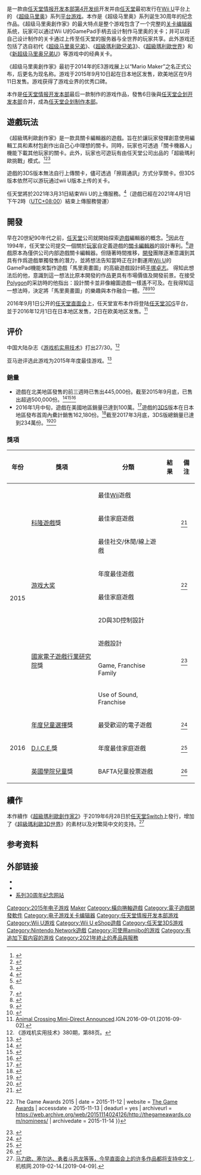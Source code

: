 {{NoteTA
| G1=Games
| G2=Mario
}}
{{Infobox video game
| title = 超級瑪利歐創作家
| japanese = スーパーマリオメーカー
| english = Super Mario Maker
| image = Super Mario Maker boxart.jpg
| caption = 日版Wii U版外包装
| common = {{Vgrelease|HK|孖寶製作大師}}
| developer = [[任天堂情报开发本部|任天堂情报开发本部第四小组]]
| publisher = [[任天堂|任天堂]]
| director = 押野洋介<ref>{{Cite web|url=http://www.nintendo.co.jp/wiiu/amaj/guide/page_09.html|title=スーパーマリオメーカー: あそびかたガイド : ゲームをつくった人 |publisher=任天堂|accessdate=2015-09-20}}</ref>
| designer = 日野重文、保坂有紗
| producer = [[手塚卓志|手塚卓志]]
| programmer =
| artist = 
| writer = 
| composer = [[近藤浩治|近藤浩治]]、久保直人、早崎明日香
| series = 超级马里奥系列
| engine =
| platforms = [[Wii_U|Wii U]]、[[任天堂3DS|任天堂3DS]]
| released = '''Wii U'''{{vgrelease|JP|September 10, 2015|NA|2015年9月11日<ref>{{cite web |url=http://www.gamespot.com/articles/super-mario-maker-release-date-announced-at-e3-201/1100-6428205/|title=Super Mario Maker Release Date Announced at E3 2015|work=[[GameSpot|GameSpot]] |first=Peter|last=Brown|date=2015-06-16|accessdate=2015-06-16}}</ref>|EU|September 11, 2015|AUS|September 12, 2015}}'''任天堂3DS'''{{vgrelease|JP|December 1, 2016|WW|December 2, 2016<ref name="smm3ds"/>}}
| genre = [[关卡编辑器|关卡编辑器]]、[[平台游戏|平台]]
| modes = [[单人电子游戏|单人]]
}}

{{Vgname|超級瑪利歐創作家|ja=スーパーマリオメーカー|en=Super Mario Maker|aka-cn=马里奥制造|aka-twhk=瑪利歐製作大師|香港俗稱“'''孖寶製作大師'''”}}是一款由[[任天堂情报开发本部|任天堂情报开发本部第4开发组]]开发并由[[任天堂|任天堂]]最初发行在[[Wii_U|Wii U]]平台上的 《[[超级马里奥系列|超级马里奥]]》系列[[平台游戏|平台游戏]]。本作是《超级马里奥》系列诞生30周年的纪念作品。《超级马里奥創作家》的最大特点是整个游戏包含了一个完整的[[关卡编辑器|关卡编辑器]]系统，玩家可以通过Wii U的GamePad手柄去设计制作马里奥的关卡；并可以将自己设计制作的关卡通过上传至任天堂的服务器与全世界的玩家共享。此外游戏还包括了选自初代《[[超级马里奥兄弟|超级马里奥兄弟]]》、《[[超級瑪利歐兄弟3|超級瑪利歐兄弟3]]》、《[[超級瑪利歐世界|超級瑪利歐世界]]》和《[[新超级马里奥兄弟U|新超级马里奥兄弟U]]》等游戏中的经典关卡。

《超级马里奥創作家》最初于2014年的E3游戏展上以“Mario Maker”之名正式公布，后更名为现名称。游戏于2015年9月10日起在日本地区发售，欧美地区在9月11日发售。游戏获得了游戏业界的优秀口碑。

本作是[[任天堂情报开发本部|任天堂情报开发本部]]最后一款制作的游戏作品，發售6日後與[[任天堂企划开发本部|任天堂企划开发本部]]合并，成為[[任天堂企划制作本部|任天堂企划制作本部]]。

== 遊戲玩法 ==
《超級瑪利歐創作家》是一款具關卡編輯器的遊戲。旨在於讓玩家發揮創意使用編輯工具和素材包創作出自己心中理想的關卡。同時，玩家也可透過「關卡機器人」機能下載其他玩家的關卡。此外，玩家也可遊玩有由任天堂公司出品的「超級瑪利歐挑戰」模式。<ref>{{cite web |url=http://metro.co.uk/2014/06/10/new-zelda-star-fox-splatoon-trailers-nintendo-e3-2014-4757163/ |title=New Zelda, Star Fox, Splatoon trailers – Nintendo @ E3 2014 |date=2014-06-10 |publisher=Metro.co.uk |accessdate=2014-06-10 |deadurl=no |archiveurl=https://web.archive.org/web/20140613013707/http://metro.co.uk/2014/06/10/new-zelda-star-fox-splatoon-trailers-nintendo-e3-2014-4757163/ |archivedate=2014-06-13  }}</ref><ref>{{cite web |url=http://www.ign.com/articles/2014/06/10/e3-2014-nintendo-unveils-mario-maker-for-wii-u |title=E3 2014: Nintendo Unveils Mario Maker for Wii U |last=Sliva |first=Marty |date=2014-06-10 |publisher=IGN |accessdate=2014-06-10 |deadurl=no |archiveurl=https://web.archive.org/web/20140610190627/http://www.ign.com/articles/2014/06/10/e3-2014-nintendo-unveils-mario-maker-for-wii-u |archivedate=2014-06-10  }}</ref><ref>{{cite web |url=http://www.usgamer.net/articles/e3-2014-im-unreasonably-excited-about-mario-maker |title=E3 2014: I'm Unreasonably Excited About Mario Maker [Updated] |last=Parish |first=Jeremy |date=2014-06-12 |publisher=US Gamer |accessdate=2014-06-14 |deadurl=no |archiveurl=https://web.archive.org/web/20140614025055/http://www.usgamer.net/articles/e3-2014-im-unreasonably-excited-about-mario-maker |archivedate=2014-06-14  }}</ref>

遊戲的3DS版本無法自行上傳關卡，儘可透過「擦肩通訊」方式分享關卡。但3DS版本依然可以游玩通过wii U版本上传的关卡。

任天堂將於2021年3月31日結束Wii U的上傳服務。<ref>{{Cite web|title=任天堂將於 3 月 31 日結束 Wii U 的《超級瑪利歐創作家》上傳服務|url=https://hk.news.yahoo.com/%E4%BB%BB%E5%A4%A9%E5%A0%82%E5%B0%87%E6%96%BC-3-%E6%9C%88-31-%E6%97%A5%E7%B5%90%E6%9D%9F-070042443.html|accessdate=2021-01-27|work=hk.news.yahoo.com|language=zh-Hant-HK}}</ref>（遊戲已經在2021年4月1日下午2時（[[UTC+08:00|UTC+08:00]]）結束上傳服務營運）

== 開發 ==
早在20世紀90年代之前，[[任天堂|任天堂]]公司就開始探索[[遊戲|遊戲]]編輯器的概念。<ref name="#1">{{cite web |url=http://www.nintendolife.com/news/2016/01/1994_patent_reveals_nintendo_was_looking_to_create_a_super_mario_maker-style_experience_through_unique_hardware |first=Damien |last=McFerran |title=1994 Patent Reveals Nintendo Was Looking To Create A Super Mario Maker-Style Experience Through Unique Hardware |publisher=[[Nintendo_Life|Nintendo Life]] |date=2016-01-15 |accessdate=2017-10-31 |deadurl=no |archiveurl=https://web.archive.org/web/20171107015304/http://www.nintendolife.com/news/2016/01/1994_patent_reveals_nintendo_was_looking_to_create_a_super_mario_maker-style_experience_through_unique_hardware |archivedate=2017-11-07  }}</ref>因此在1994年，任天堂公司提交一個關於[[玩家|玩家]]自定義遊戲的[[關卡編輯器|關卡編輯器]]的設計專利。<ref name="#1"/>遊戲原本為僅供公司内部遊戲關卡編輯器。但隨著時間推移，[[開發|開發]]團隊逐漸意識到其具有作爲遊戲單獨發售的潛力，並將想法告知當時正在計劃運用[[Wii_U|Wii U]]的GamePad機能來製作遊戲「馬里奧畫圖」的高級遊戲設計師[[手塚卓志|手塚卓志]]。 得知此想法后的他，意識到這一想法比原本開發的作品更具有市場價值及開發前景。在接受[[Polygon|Polygon]]的采訪時的他指出：設計關卡並非像繪圖遊戲一樣遙不可及。在我得知這一想法時，決定將「馬里奧畫圖」的樂趣與本作融合一體。<ref name="Super Mario Maker credits">{{cite web|title=Super Mario Maker credits|url=http://supermariomaker.nintendo.com/manual/page_09.html|publisher=Nintendo|accessdate=2015-09-11|deadurl=yes|archiveurl=https://web.archive.org/web/20150913203939/http://supermariomaker.nintendo.com/manual/page_09.html|archivedate=2015-09-13}}</ref><ref>{{cite web |url=http://www.nintendoworldreport.com/news/37805/team-behind-mario-maker-consists-of-individuals-from-multiple-nintendo-teams |title=Team Behind Mario Maker Consists of Individuals from Multiple Nintendo Teams |date=2014-06-16 |last=Bivens |first=Danny |publisher=Nintendo World Report |accessdate=2015-10-11 |deadurl=no |archiveurl=https://web.archive.org/web/20151004182922/https://www.nintendoworldreport.com/news/37805/team-behind-mario-maker-consists-of-individuals-from-multiple-nintendo-teams |archivedate=2015-10-04  }}</ref><ref name="How Mario Maker Mixes">{{cite web|last1=Otero|first1=Jose|title=How Mario Maker Mixes Music With Level Creation|url=http://www.ign.com/articles/2014/12/08/how-mario-maker-mixes-music-with-level-creation|publisher=IGN|accessdate=2014-12-18|deadurl=no|archiveurl=https://web.archive.org/web/20141208235020/http://www.ign.com/articles/2014/12/08/how-mario-maker-mixes-music-with-level-creation|archivedate=2014-12-08}}</ref><ref>{{cite av media|title=Nintendo Minute -- Chatting with Koji Kondo|url=https://www.youtube.com/watch?v=3WsP4lnFq9w&t=3m25s|via=YouTube|publisher=Nintendo|accessdate=2015-10-11|deadurl=no|archiveurl=https://web.archive.org/web/20170126182915/https://www.youtube.com/watch?v=3WsP4lnFq9w&t=3m25s|archivedate=2017-01-26}}</ref>

2016年9月1日公开的[[任天堂直面会|任天堂直面会]]上，任天堂宣布本作将登陆[[任天堂3DS|任天堂3DS]]平台，並于2016年12月1日在日本地区发售，2日在欧美地区发售。<ref name="smm3ds">[http://www.ign.com/articles/2016/09/01/super-mario-maker-for-nintendo-3ds-announced Animal Crossing Mini-Direct Announced].IGN.2016-09-01.[2016-09-02].</ref>

== 评价 ==
{{Video game reviews
| MC =3DS：73/100<ref name="MC3DS">{{cite web |url=http://www.metacritic.com/game/3ds/super-mario-maker-for-nintendo-3ds|title=Super Mario Maker for Nintendo 3DS Reviews |publisher=[[Metacritic|Metacritic]] |accessdate=2018-07-02}}</ref><br />Wii U：88/100<ref name="MC">{{cite web |url=http://www.metacritic.com/game/wii-u/super-mario-maker |title=Super Mario Maker for Wii U Reviews |publisher=[[Metacritic|Metacritic]] |accessdate=2015-09-23 |deadurl=no |archiveurl=https://web.archive.org/web/20150923063534/http://www.metacritic.com/game/wii-u/super-mario-maker |archivedate=2015-09-23  }}</ref>
| Destruct = 8/10<ref>{{cite web |last=Carter |first=Chris |date=2015-09-02 |url=http://www.destructoid.com/review-super-mario-maker-306729.phtml |title=Review: Super Mario Maker |publisher=[[Destructoid|Destructoid]] |accessdate=2015-09-02 |deadurl=no |archiveurl=https://web.archive.org/web/20150904065748/http://www.destructoid.com/review-super-mario-maker-306729.phtml |archivedate=2015-09-04  }}</ref>
| EGM = 9.5/10<ref>{{cite web |last=Schaefer |first=Emma |date=2015-09-02 |url=http://www.egmnow.com/articles/reviews/super-mario-maker-review/ |title=Super Mario Maker review |publisher=[[Electronic_Gaming_Monthly|Electronic Gaming Monthly]] |accessdate=2015-09-02 |deadurl=yes |archiveurl=https://web.archive.org/web/20150904065329/http://www.egmnow.com/articles/reviews/super-mario-maker-review/ |archivedate=2015-09-04 }}</ref>
| Famitsu = 37/40<ref>{{cite web |last=Schaefer |first=Emma |date=2015-09-19 |url=http://gematsu.com/2015/09/famitsu-review-scores-issue-1396 |title=Famitsu Review Scores: Issue 1396 |publisher=Gematsu |accessdate=2015-09-19 |deadurl=no |archiveurl=https://web.archive.org/web/20150907000334/http://gematsu.com/2015/09/famitsu-review-scores-issue-1396 |archivedate=2015-09-07  }}</ref>
| GI = 9/10<ref>{{cite web |last=Hilliard |first=Kyle |date=2015-09-02 |url=http://www.gameinformer.com/games/super_mario_maker/b/wii_u/archive/2015/09/02/game-informer-super-mario-maker-review.aspx |title=Build The Mushroom Kingdom Of Your Dreams - Super Mario Maker - Wii U |publisher=[[Game_Informer|Game Informer]] |accessdate=2015-09-02 |deadurl=yes |archiveurl=https://web.archive.org/web/20150902221304/http://www.gameinformer.com/games/super_mario_maker/b/wii_u/archive/2015/09/02/game-informer-super-mario-maker-review.aspx |archivedate=2015-09-02 }}</ref>
| GameRev = {{Rating|4.5|5}}<ref>{{cite web |last=LaBella |first=Anthony |date=2015-09-02 |url=http://www.gamerevolution.com/review/mario-maker |title=Super Mario Maker Review |publisher=[[Game_Revolution|Game Revolution]] |accessdate=2015-09-02 |deadurl=no |archiveurl=https://web.archive.org/web/20150905135328/http://www.gamerevolution.com/review/mario-maker |archivedate=2015-09-05  }}</ref>
| GSpot = 9/10<ref name="GSpot">{{cite web |last=Haywald |first=Justin |accessdate=2015-09-02 |url=http://www.gamespot.com/reviews/super-mario-maker-review/1900-6416236/ |title=Super Mario Maker Review |publisher=[[GameSpot|GameSpot]] |date=2015-09-02 |deadurl=no |archiveurl=https://web.archive.org/web/20150904213924/http://www.gamespot.com/reviews/super-mario-maker-review/1900-6416236/ |archivedate=2015-09-04  }}</ref>
| GRadar = {{Rating|4|5}}<ref>{{cite web |last=Roberts |first=David |date=2015-09-02 |url=http://www.nintendolife.com/reviews/wiiu/super_mario_maker |title=Super Mario Maker review: Let's-a-play/create/share |publisher=[[GamesRadar|GamesRadar]] |accessdate=2015-09-02 |deadurl=no |archiveurl=https://web.archive.org/web/20150903115848/http://www.nintendolife.com/reviews/wiiu/super_mario_maker |archivedate=2015-09-03  }}</ref>
| GB = {{Rating|5|5}}<ref>{{cite web |last=Gerstmann |first=Jeff |date=2015-09-07 |url=http://www.giantbomb.com/reviews/super-mario-maker-review/1900-710/ |title=Super Mario Maker Review |publisher=[[Giant_Bomb|Giant Bomb]] |accessdate=2015-09-07 |deadurl=no |archiveurl=https://web.archive.org/web/20150909153730/http://www.giantbomb.com/reviews/super-mario-maker-review/1900-710/ |archivedate=2015-09-09  }}</ref>
| IGN = 9/10<ref name="IGN">{{cite web |last=Otero |first=Jose |date=2015-09-02 |url=http://www.ign.com/articles/2015/09/02/super-mario-maker-review |title=Super Mario Maker Review |publisher=[[IGN|IGN]] |accessdate=2015-09-02 |deadurl=no |archiveurl=https://web.archive.org/web/20150904215221/http://www.ign.com/articles/2015/09/02/super-mario-maker-review |archivedate=2015-09-04  }}</ref>
| NWR = 8/10<ref>{{cite web |last=Ronaghan |first=Neal |date=2015-09-02 |url=http://www.nintendoworldreport.com/review/41083/super-mario-maker-wii-u-review |title=Super Mario Maker (Wii U) Review |publisher=Nintendo World Report |accessdate=2015-09-02 |deadurl=no |archiveurl=https://web.archive.org/web/20150904220130/http://www.nintendoworldreport.com/review/41083/super-mario-maker-wii-u-review |archivedate=2015-09-04  }}</ref>
| Poly = 9.5/10<ref name="Poly">{{cite web |last=McElroy |first=Griffin |date=2015-09-02 |url=http://www.polygon.com/2015/9/2/9190435/super-mario-maker-review-nintendo-wii-u |title=Super Mario Maker review: The Blueprint |publisher=[[Polygon_(website)|Polygon]] |accessdate=2015-09-02 |deadurl=no |archiveurl=https://web.archive.org/web/20150904065548/http://www.polygon.com/2015/9/2/9190435/super-mario-maker-review-nintendo-wii-u |archivedate=2015-09-04  }}</ref>
| VG = 8/10<ref>{{cite web |last=Miller |first=Simon |date=2015-09-02 |url=http://www.videogamer.com/reviews/mario_maker_review.html |title=Super Mario Maker Review |publisher=VideoGamer.com |accessdate=2015-09-02 |deadurl=no |archiveurl=https://web.archive.org/web/20150905053500/http://www.videogamer.com/reviews/mario_maker_review.html |archivedate=2015-09-05  }}</ref>
}}

中国大陆杂志《[[游戏机实用技术|游戏机实用技术]]》打出27/30。<ref>《游戏机实用技术》380期，第88页。</ref>

亚马逊评选此游戏为2015年年度最佳游戏。<ref>{{Cite web|url = http://www.ithome.com/html/game/196551.htm|title = 亚马逊评2015年度最佳游戏，《超级马里奥制造》封王|accessdate = 2015-12-23|author = myhitpoint|date = |publisher = IT之家|deadurl = yes|archiveurl = https://web.archive.org/web/20151228081144/http://www.ithome.com/html/game/196551.htm|archivedate = 2015-12-28}}</ref>

=== 銷量 ===
*遊戲在北美地區發售的前三週時已售出445,000份。截至2015年9月底，已售出超過500,000份。<ref>{{cite web|url=http://www.nintendolife.com/news/2015/10/super_mario_maker_grabs_sixth_place_in_npd_us_results_and_boosts_wii_u_system_sales_by_over_100_percent|title=Super Mario Maker Grabs Sixth Place in NPD US Results and Boosts Wii U System Sales By Over 100%|last=Whitehead|first=Thomas|date=2015-10-20|website=Nintendo Life|archiveurl=https://web.archive.org/web/20151019232614/http://www.nintendolife.com/news/2015/10/super_mario_maker_grabs_sixth_place_in_npd_us_results_and_boosts_wii_u_system_sales_by_over_100_percent|archivedate=2015-10-19|deadurl=no|accessdate=2015-10-19}}</ref><ref>{{cite web|url=http://www.nintendolife.com/news/2015/09/super_mario_maker_tops_the_charts_in_japan_causes_wii_u_sales_to_double|title=Super Mario Maker Tops The Charts In Japan, Causes Wii U Sales To Double|last=McFerran|first=Damien|date=2015-09-16|website=Nintendo Life| archiveurl=https://web.archive.org/web/20150921131702/http://www.nintendolife.com/news/2015/09/super_mario_maker_tops_the_charts_in_japan_causes_wii_u_sales_to_double|archivedate=2015-09-21|deadurl=no|accessdate=2015-09-21}}</ref><ref>{{cite web|url=http://www.nintendolife.com/news/2015/09/super_mario_maker_back_on_top_in_japan_as_3ds_and_wii_u_sales_increase|title=Super Mario Maker Back on Top in Japan as 3DS and Wii U Sales Increase|last=Whitehead|first=Thomas|date=2015-09-30|website=Nintendo Life|archiveurl=https://web.archive.org/web/20150930195348/http://www.nintendolife.com/news/2015/09/super_mario_maker_back_on_top_in_japan_as_3ds_and_wii_u_sales_increase|archivedate=2015-09-30|deadurl=no|accessdate=2015-09-30}}</ref>
*2016年1月中旬，遊戲在美國地區銷量已達到100萬。<ref>{{cite web|first=Jeff|last=Grubb|publisher=[[VentureBeat|VentureBeat]]|date=2016-01-14|accessdate=2016-02-10|title=Super Mario Maker surpasses 1M copies sold in the U.S.|url=https://venturebeat.com/2016/01/14/super-mario-maker-surpasses-1m-copies-sold/|deadurl=no|archiveurl=https://web.archive.org/web/20160216181122/http://venturebeat.com/2016/01/14/super-mario-maker-surpasses-1m-copies-sold/|archivedate=2016-02-16}}</ref>遊戲的[[Nintendo_3DS|3DS]]版本在日本地區發布首周內纍計銷售162,180份。<ref>{{cite web |last=Whitehead |first=Thomas |date=2016-12-07 |url=http://www.nintendolife.com/news/2016/12/super_mario_maker_for_nintendo_3ds_enjoys_stronger_japanese_launch_than_wii_u_original |title=Super Mario Maker for Nintendo 3DS Enjoys Stronger Japanese Launch Than Wii U Original |publisher=[[Nintendo_Life|Nintendo Life]] |accessdate=2016-12-25 |deadurl=no |archiveurl=https://web.archive.org/web/20161210123955/http://www.nintendolife.com/news/2016/12/super_mario_maker_for_nintendo_3ds_enjoys_stronger_japanese_launch_than_wii_u_original |archivedate=2016-12-10  }}</ref>截至2017年3月底，3DS版總銷量已達到234萬份。<ref>{{cite web |url=https://www.nintendo.co.jp/ir/en/news/index.html |title=Archived copy |accessdate=2017-01-31 |deadurl=no |archiveurl=https://web.archive.org/web/20171002230145/https://www.nintendo.co.jp/ir/en/news/index.html |archivedate=2017-10-02  }}</ref><ref>{{cite web |url=https://www.gamespot.com/articles/nintendo-switch-ships-274m-units-zelda-rises-to-38/1100-6449626/ |title=Archived copy |accessdate=2017-08-01 |deadurl=no |archiveurl=https://web.archive.org/web/20170710082101/https://www.gamespot.com/articles/nintendo-switch-ships-274m-units-zelda-rises-to-38/1100-6449626/ |archivedate=2017-07-10  }}</ref>

=== 獎項 ===
{|class="wikitable"
|-
! 年份
! 獎項
! 分類
! 結果
! 備注
|-
| rowspan="9" |2015
| rowspan="3" | [[Gamescom|科隆遊戲]]獎
| 最佳[[Wii|Wii]]遊戲
| {{won}}
| rowspan="3" |<ref>{{cite web|url=http://www.nintendolife.com/news/2015/08/nintendo_scoops_three_gamescom_awards|title=Nintendo Scoops Three Gamescom Awards|last=Whitehead|first=Thomas|date=2015-08-08|website=Nintendo Life|archiveurl=https://web.archive.org/web/20150821131419/http://www.nintendolife.com/news/2015/08/nintendo_scoops_three_gamescom_awards|archivedate=2015-08-21|deadurl=no|accessdate=2015-08-24}}</ref>
|-
| 最佳家庭遊戲
| {{nom}}
|-
| 最佳社交/休閒/線上遊戲
| {{won}}
|-
| rowspan="2" |[[游戏大奖|游戏大奖]]
| 年度最佳遊戲
|{{nom}}
| rowspan="2" |<ref name="TGA: Nominees">{{cite web | url = http://thegameawards.com/nominees/ | title = Nominees {{!}} The Game Awards 2015 | date = 2015-11-12 | website = [[The_Game_Awards|The Game Awards]] | accessdate = 2015-11-13 | deadurl = yes | archiveurl = https://web.archive.org/web/20151114024126/http://thegameawards.com/nominees/ | archivedate = 2015-11-14  }}</ref>
|-
| 最佳家庭遊戲
|{{won}}
|-
| rowspan="4" |[[國家電子遊戲行業研究院|國家電子遊戲行業研究院]]獎
| 2D與3D控制設計
|{{won}}
| rowspan="4" |<ref>{{cite web|title=NAVGTR Awards (2015)|url=http://navgtr.org/winners/2015-winners|website=National Academy of Video Game Trade Reviewers|deadurl=no|archiveurl=https://www.webcitation.org/6oS4gRwzg?url=http://navgtr.org/winners/2015-winners|archivedate=2017-02-21}}</ref>
|-
| 遊戲設計
| {{nom}}
|-
| Game, Franchise Family
| {{won}}
|-
| Use of Sound, Franchise
| {{nom}}
|-
| rowspan="3" |2016
| [[年度兒童選擇|年度兒童選擇]]獎
| 最受歡迎的電子遊戲
| {{nom}}
|<ref>{{cite web|last1=Harrison|first1=Lily|title=Kids Choice Awards 2016 Nominations Are In Jennifer Lawrence Chris Pratt Anna Kendrick More Favorites Named|url=http://m.eonline.com/news/736083/kids-choice-awards-2016-nominations-are-in-jennifer-lawrence-chris-pratt-anna-kendrick-more-favorites-named|website=E Online|accessdate=2016-02-02}}</ref>
|-
| [[D.I.C.E.|D.I.C.E.]]獎
| 年度最佳家庭遊戲
| {{Won}}
|<ref>{{cite web|last1=Crecente|first1=Brian|title=Dice Award Winners Announced|url=http://www.polygon.com/2016/2/19/11057096/dice-award-winners-announced|website=Polygon|accessdate=2016-02-19|deadurl=no|archiveurl=https://archive.is/20160219053039/http://www.polygon.com/2016/2/19/11057096/dice-award-winners-announced|archivedate=2016-02-19}}</ref>
|-
| [[英國學院兒童|英國學院兒童]]獎
| BAFTA兒童投票遊戲
| {{nom}}
|<ref>{{cite web|title=BAFTA Kids’ Vote: Shortlist Announced|url=http://www.bafta.org/media-centre/press-releases/bafta-kids-vote-shortlist-announced-0|website=bafta.org|accessdate=2016-11-12|deadurl=no|archiveurl=https://web.archive.org/web/20161113034921/http://www.bafta.org/media-centre/press-releases/bafta-kids-vote-shortlist-announced-0|archivedate=2016-11-13}}</ref>
|}

== 續作 ==
{{Main|超級瑪利歐創作家2}}
本作續作《[[超級瑪利歐創作家2|超級瑪利歐創作家2]]》于2019年6月28日於[[任天堂Switch|任天堂Switch]]上發行，增加了《[[超級瑪利歐3D世界|超級瑪利歐3D世界]]》的素材以及对繁简中文的支持。<ref>[https://www.gcores.com/articles/106386 马力欧、塞尔达、勇者斗恶龙等等，今早直面会上的许多作品都将支持中文！].机核网.2019-02-14.[2019-04-09].</ref>

== 参考资料 ==
{{reflist|30em}}

== 外部链接 ==

* {{Official|http://www.nintendo.co.jp/wiiu/amaj/index.html}}{{ja}}
* {{Official|http://supermariomaker.nintendo.com/}}{{en}}
* [http://www.nintendo.co.jp/mario30th/index.html 系列30周年纪念网站]{{ja}}

{{瑪利歐系列}}

{{DEFAULTSORT:Super Mario Maker}}
[[Category:2015年电子游戏|Category:2015年电子游戏]]
[[Category:超级马力欧系列电子游戏|Maker]]
[[Category:橫向捲軸遊戲|Category:橫向捲軸遊戲]]
[[Category:電子遊戲開發軟件|Category:電子遊戲開發軟件]]
[[Category:电子游戏关卡编辑器|Category:电子游戏关卡编辑器]]
[[Category:任天堂情报开发本部游戏|Category:任天堂情报开发本部游戏]]
[[Category:Wii_U游戏|Category:Wii U游戏]]
[[Category:Wii_U_eShop遊戲|Category:Wii U eShop遊戲]]
[[Category:任天堂3DS游戏|Category:任天堂3DS游戏]]
[[Category:Nintendo_Network遊戲|Category:Nintendo Network遊戲]]
[[Category:可使用amiibo的游戏|Category:可使用amiibo的游戏]]
[[Category:有追加下载内容的游戏|Category:有追加下载内容的游戏]]
[[Category:2021年終止的產品與服務|Category:2021年終止的產品與服務]]